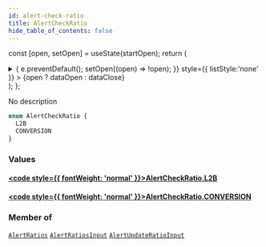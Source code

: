 ```yaml
---
id: alert-check-ratio
title: AlertCheckRatio
hide_table_of_contents: false
---
```






const [open, setOpen] = useState(startOpen);
return (
<details {...(open ? { open: true } : {})} className="details" style={{ border:'none', boxShadow:'none', background:'var(--ifm-background-color)' }}>
<summary
onClick={(e) => {
e.preventDefault();
setOpen((open) => !open);
}}
style={{ listStyle:'none' }} >
{open ? dataOpen : dataClose}
</summary>
{open && children}
</details>
);
};

No description

```graphql
enum AlertCheckRatio {
  L2B
  CONVERSION
}
```

### Values

#### [<code style={{ fontWeight: 'normal' }}>AlertCheckRatio.<b>L2B</b></code>](#)

>

#### [<code style={{ fontWeight: 'normal' }}>AlertCheckRatio.<b>CONVERSION</b></code>](#)

>

### Member of

[`AlertRatios`](/api/objects/alert-ratios) <Badge class="badge badge--secondary" text="object"/><Bullet />[`AlertRatiosInput`](/api/inputs/alert-ratios-input) <Badge class="badge badge--secondary" text="input"/><Bullet />[`AlertUpdateRatioInput`](/api/inputs/alert-update-ratio-input) <Badge class="badge badge--secondary" text="input"/>
